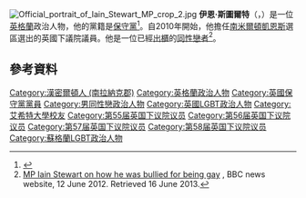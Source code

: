 [[File:Official_portrait_of_Iain_Stewart_MP_crop_2.jpg|thumb]]
'''伊恩·斯圖爾特'''（{{lang-en|Iain Stewart}}，{{bd|1972年|9月18日}}）是一位[[英格蘭|英格蘭]]政治人物，他的黨籍是[[保守黨_(英國)|保守黨]]<ref name=bbc>{{cite web |url=http://news.bbc.co.uk/democracylive/hi/representatives/profiles/31728.stm |title=Iain Stewart MP |publisher=BBC |work=BBC Democracy Live |date= |accessdate=25 July 2010 |archive-date=2016-03-05 |archive-url=https://web.archive.org/web/20160305041945/http://news.bbc.co.uk/democracylive/hi/representatives/profiles/31728.stm |dead-url=no }}</ref>。自2010年開始，他擔任[[南米爾頓凱恩斯_(英國國會選區)|南米爾頓凱恩斯]]選區選出的英國下議院議員。他是一位已經[[出櫃|出櫃]]的[[同性戀者|同性戀者]]<ref name=bbc12jun12>[http://www.bbc.co.uk/news/uk-england-18415435 MP Iain Stewart on how he was bullied for being gay] {{Wayback|url=http://www.bbc.co.uk/news/uk-england-18415435 |date=20200602161104 }}, BBC news website, 12 June 2012. Retrieved 16 June 2013.</ref>。

==參考資料==
{{Reflist}}

{{DEFAULTSORT:Stewart, Iain}}
[[Category:漢密爾頓人_(南拉納克郡)|Category:漢密爾頓人 (南拉納克郡)]]
[[Category:英格蘭政治人物|Category:英格蘭政治人物]]
[[Category:英國保守黨黨員|Category:英國保守黨黨員]]
[[Category:男同性戀政治人物|Category:男同性戀政治人物]]
[[Category:英國LGBT政治人物|Category:英國LGBT政治人物]]
[[Category:艾希特大學校友|Category:艾希特大學校友]]
[[Category:第55届英国下议院议员|Category:第55届英国下议院议员]]
[[Category:第56届英国下议院议员|Category:第56届英国下议院议员]]
[[Category:第57届英国下议院议员|Category:第57届英国下议院议员]]
[[Category:第58届英国下议院议员|Category:第58届英国下议院议员]]
[[Category:蘇格蘭LGBT政治人物|Category:蘇格蘭LGBT政治人物]]